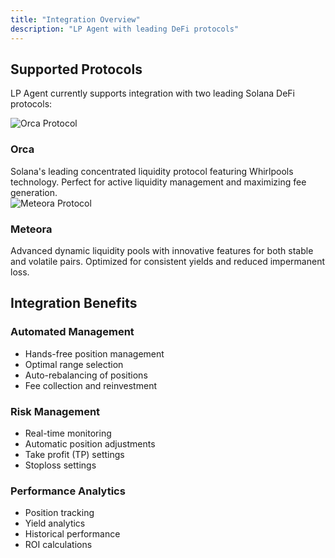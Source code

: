 ```yaml
---
title: "Integration Overview"
description: "LP Agent with leading DeFi protocols"
---
```


## Supported Protocols

LP Agent currently supports integration with two leading Solana DeFi protocols:

<CardGroup cols={2}>
  <Card href="/integration/orca">
    <div className="flex items-center gap-2">
      <img
        src="/images/orca.svg"
        alt="Orca Protocol"
        className="h-8 dark:invert"
      />
      <h3 className="text-xl font-semibold">Orca</h3>
    </div>
    <div className="mt-3">
      Solana's leading concentrated liquidity protocol featuring Whirlpools
      technology. Perfect for active liquidity management and maximizing fee
      generation.
    </div>
  </Card>
  <Card href="/integration/meteora">
    <div className="flex items-center gap-2">
      <img
        src="/images/meteora.svg"
        alt="Meteora Protocol"
        className="h-8 dark:invert"
      />
      <h3 className="text-xl font-semibold">Meteora</h3>
    </div>
    <div className="mt-3">
      Advanced dynamic liquidity pools with innovative features for both stable
      and volatile pairs. Optimized for consistent yields and reduced
      impermanent loss.
    </div>
  </Card>
</CardGroup>

## Integration Benefits

### Automated Management

- Hands-free position management
- Optimal range selection
- Auto-rebalancing of positions
- Fee collection and reinvestment

### Risk Management

- Real-time monitoring
- Automatic position adjustments
- Take profit (TP) settings
- Stoploss settings

### Performance Analytics

- Position tracking
- Yield analytics
- Historical performance
- ROI calculations

